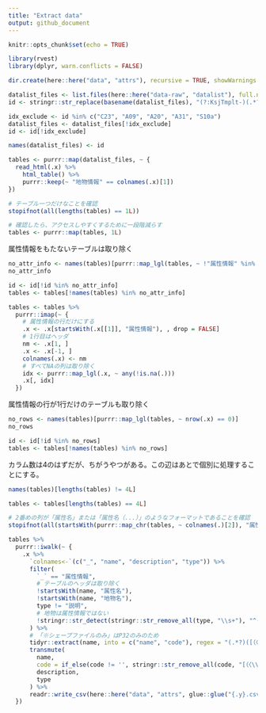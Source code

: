 ```yaml
---
title: "Extract data"
output: github_document
---
```


```r
knitr::opts_chunk$set(echo = TRUE)
```

```r
library(rvest)
library(dplyr, warn.conflicts = FALSE)

dir.create(here::here("data", "attrs"), recursive = TRUE, showWarnings = FALSE)
```

```r
datalist_files <- list.files(here::here("data-raw", "datalist"), full.names = TRUE)
id <- stringr::str_replace(basename(datalist_files), "(?:KsjTmplt-)(.*?)(?:-v.*)?(?:\\.html)", "\\1")

idx_exclude <- id %in% c("C23", "A09", "A20", "A31", "S10a")
datalist_files <- datalist_files[!idx_exclude]
id <- id[!idx_exclude]

names(datalist_files) <- id

tables <- purrr::map(datalist_files, ~ {
  read_html(.x) %>% 
    html_table() %>% 
    purrr::keep(~ "地物情報" == colnames(.x)[1])
})

# テーブル一つだけなことを確認
stopifnot(all(lengths(tables) == 1L))

# 確認したら、アクセスしやすくするために一段階減らす
tables <- purrr::map(tables, 1L)
```

属性情報をもたないテーブルは取り除く

```r
no_attr_info <- names(tables)[purrr::map_lgl(tables, ~ !"属性情報" %in% .x[[1]])]
no_attr_info

id <- id[!id %in% no_attr_info]
tables <- tables[!names(tables) %in% no_attr_info]
```

```r
tables <- tables %>% 
  purrr::imap(~ {
    # 属性情報の行だけにする
    .x <- .x[startsWith(.x[[1]], "属性情報"), , drop = FALSE]
    # 1行目はヘッダ
    nm <- .x[1, ]
    .x <- .x[-1, ]
    colnames(.x) <- nm
    # すべてNAの列は取り除く
    idx <- purrr::map_lgl(.x, ~ any(!is.na(.)))
    .x[, idx]
  })
```

属性情報の行が1行だけのテーブルも取り除く

```r
no_rows <- names(tables)[purrr::map_lgl(tables, ~ nrow(.x) == 0)]
no_rows

id <- id[!id %in% no_rows]
tables <- tables[!names(tables) %in% no_rows]
```


カラム数は4のはずだが、ちがうやつがある。この辺はあとで個別に処理することにする。

```r
names(tables)[lengths(tables) != 4L]

tables <- tables[lengths(tables) == 4L]
```

```r
# 2番めの列が「属性名」または「属性名（...）」のようなフォーマットであることを確認
stopifnot(all(startsWith(purrr::map_chr(tables, ~ colnames(.)[2]), "属性名")))

tables %>% 
  purrr::iwalk(~ {
    .x %>% 
      `colnames<-`(c("_", "name", "description", "type")) %>% 
      filter(
        `_` == "属性情報",
        # テーブルのヘッダは取り除く
        !startsWith(name, "属性名"),
        !startsWith(name, "地物名"),
        type != "説明",
        # 地物は属性情報ではない
        !stringr::str_detect(stringr::str_remove_all(type, "\\s+"), "^(曲?面型|曲?線型|点型|GM_Surface|GM_Curve|GM_Point)")
      ) %>%
      # 「※シェープファイルのみ」はP32のみのため
      tidyr::extract(name, into = c("name", "code"), regex = "(.*?)([（〈\\()][A-Za-z0-9]+_[A-Za-z0-9_]+[）\\)])?(?:$|※シェープファイルのみ)") %>% 
      transmute(
        name,
        code = if_else(code != '', stringr::str_remove_all(code, "[（〈\\(）\\)]"), NA_character_),
        description,
        type
      ) %>% 
      readr::write_csv(here::here("data", "attrs", glue::glue("{.y}.csv")))
  })
```




